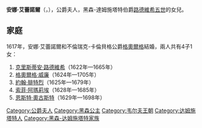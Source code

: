 {{Multiple issues|
{{Expand language|1=en|time=2021-02-12T03:34:03+00:00}}
{{Unreferenced|time=2021-02-12T03:34:03+00:00}}
}}
{{Infobox noble
| name        = 安娜·艾蕾諾爾
| title       = 不倫瑞克-卡倫貝格公爵夫人
| image       = Anna Eleonore von Hessen-Darmstadt.jpg
| birth_date  = {{birth_date|1601|7|30|df=yes}}
| birth_place = [[達姆施塔特|達姆施塔特]]
| death_date  = {{death date and age|1659|5|6|1601|7|30|df=yes}}
| death_place = [[哈茨山麓黑爾茨貝格|哈茨山麓黑爾茨貝格]]
| noble family= [[黑森王朝|黑森家族]]
| father      = [[路德維希五世|路德維希五世]]
| mother      = [[布蘭登堡的瑪格達列娜|布蘭登堡的瑪格達列娜]]
}}
'''安娜·艾蕾諾爾'''（{{lang-de|Anna Eleonore}}，{{bd|1601年|7月30日|1659年|5月6日}}），{{le|不倫瑞克-卡倫貝格|Principality of Calenberg}}公爵夫人，黑森-達姆施塔特伯爵[[路德維希五世_(黑森-達姆施塔特)|路德維希五世]]的女兒。

== 家庭 ==
1617年，安娜·艾蕾諾爾和不倫瑞克-卡倫貝格公爵[[格奧爾格_(不倫瑞克-卡倫貝格)|格奧爾格]]結婚，兩人共有4子1女：
# [[克里斯蒂安·路德維希_(不倫瑞克-呂訥堡)|克里斯蒂安·路德維希]]（1622年—1665年）
# [[格奧爾格·威廉_(不倫瑞克-呂訥堡)|格奧爾格·威廉]]（1624年—1705年）
# [[約翰·腓特烈_(不倫瑞克-卡倫貝格)|約翰·腓特烈]]（1625年—1679年）
# [[索菲·阿瑪莉埃_(不倫瑞克-卡倫貝格)|索菲·阿瑪莉埃]]（1628年—1685年）
# [[恩斯特·奧古斯特_(漢諾威選侯)|恩斯特·奧古斯特]]（1629年—1698年）

[[Category:公爵夫人|Category:公爵夫人]]
[[Category:黑森公主|Category:黑森公主]]
[[Category:韦尔夫王朝|Category:韦尔夫王朝]]
[[Category:达姆施塔特人|Category:达姆施塔特人]]
[[Category:黑森-达姆施塔特家族|Category:黑森-达姆施塔特家族]]
